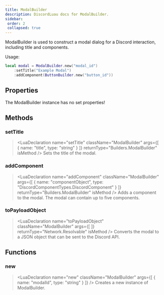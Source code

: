 ```yaml
---
title: ModalBuilder
description: DiscordLuau docs for ModalBuilder.
sidebar:
 order: 2
 collapsed: true
---
```

[//]: # (This file was automatically compiled through the Generator luau code under this repository)
[//]: # (if you want to edit the documentation of discord-luau, please write changes)
[//]: # (to the discord-luau repository itself, we extract the comments from discord-luau and translate)
[//]: # (them into markdown files that Nextra can interpret!)

[//]: # (----- DOCUMENT IMPORTS ----- )


[//]: # (----- DOCUMENT DESCRIPTION ----- )

ModalBuilder is used to construct a modal dialog for a Discord interaction, including title and components.

Usage:
```lua
local modal = ModalBuilder.new("modal_id")
	:setTitle("Example Modal")
	:addComponent(ButtonBuilder.new("button_id"))
```

[//]: # (----- DOCUMENT PROPERTIES ----- )

## Properties

The ModalBuilder instance has no set properties!

[//]: # (----- DOCUMENT METHODS ----- )

## Methods

### setTitle

> <LuaDeclaration name="setTitle" className="ModalBuilder" args={[ { name: "title", type: "string" } ]} returnType="Builders.ModalBuilder" isMethod />
Sets the title of the modal.
### addComponent

> <LuaDeclaration name="addComponent" className="ModalBuilder" args={[ { name: "componentObject", type: "DiscordComponentTypes.DiscordComponent" } ]} returnType="Builders.ModalBuilder" isMethod />
Adds a component to the modal. The modal can contain up to five components.
### toPayloadObject

> <LuaDeclaration name="toPayloadObject" className="ModalBuilder" args={[  ]} returnType="Network.Resolvable" isMethod />
Converts the modal to a JSON object that can be sent to the Discord API.

[//]: # (----- DOCUMENT FUNCTIONS ----- )

## Functions

### new

> <LuaDeclaration name="new" className="ModalBuilder" args={[ { name: "modalId", type: "string" } ]} />
Creates a new instance of ModalBuilder.

